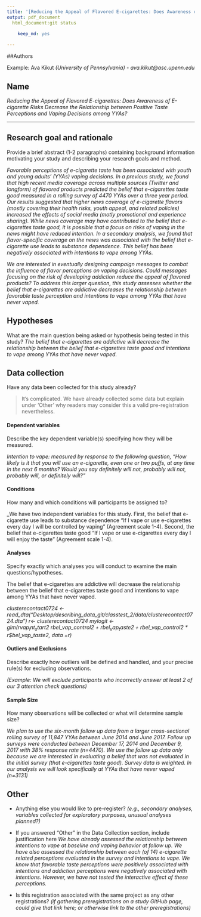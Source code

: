 ```yaml
---
title: '[Reducing the Appeal of Flavored E-cigarettes: Does Awareness of E-cigarette Risks Decrease the Relationship between Positive Taste Perceptions and Vaping Decisions among YYAs?]_ecigbeliefs_PreReg#'
output: pdf_document
  html_document:git status
  
    keep_md: yes

---
```


##Authors

Example:
Ava Kikut *(University of Pennsylvania) - ava.kikut@asc.upenn.edu* 

## Name
*Reducing the Appeal of Flavored E-cigarettes: Does Awareness of E-cigarette Risks     Decrease the Relationship between Positive Taste Perceptions and Vaping Decisions among YYAs?*

***

## Research goal and rationale
  Provide a brief abstract (1-2 paragraphs) containing background information motivating your study and describing your research goals and method. 
  
*Favorable perceptions of e-cigarette taste has been associated with youth and young adults' (YYAs) vaping decisions. In a previous study, we found that high recent media coverage across multiple sources (Twitter and longform) of flavored products predicted the belief that e-cigarettes taste good measured in a rolling survey of 4470 YYAs over a three year period. Our results suggested that higher news coverage of e-cigarette flavors (mostly covering  their health risks, youth appeal, and related policies) increased the effects of social media (motly promotional and experience sharing). While news coverage may have contributed to the belief that e-cigarettes taste good, it is possible that a focus on risks of vaping in the news might have reduced intention.  In a secondary analysis, we found that flavor-specific coverage on the news was associated with the belief that e-cigarette use leads to substance dependence. This belief has been negatively associated with intentions to vape among YYAs.*

*We are interested in eventually designing campaign messages to combat the influence of flavor perceptions on vaping decisions. Could messages focusing on the risk of developing addiction reduce the appeal of flavored products? To address this larger question, this study assesses whether the belief that e-cigarettes are addictive decreases the relationship between favorable taste perception and intentions to vape among YYAs that have never vaped.* 


## Hypotheses
  What are the main question being asked or hypothesis being tested in this study? 
  _The belief that e-cigarettes are addictive will decrease the relationship between the belief that e-cigarettes taste good and intentions to vape among YYAs that have never vaped.  _
  

## Data collection
  Have any data been collected for this study already?

> It's complicated. We have already collected some data but explain under 'Other' why readers may consider this a valid pre-registration nevertheless.	

#### Dependent variables
  Describe the key dependent variable(s) specifying how they will be measured.
  
_Intention to vape: measured by response to the following question, “How likely is it that you will use an e-cigarette, even one or two puffs, at any time in the next 6 months? Would you say definitely will not, probably will not, probably will, or definitely will?” _

#### Conditions
  How many and which conditions will participants be assigned to?
  
_We have two independent variables for this study. First, the belief that e-cigarette use leads to substance dependence “If I vape or use e-cigarettes every day I will be controlled by vaping” (Agreement scale 1-4). Second, the belief that e-cigarettes taste good “If I vape or use e-cigarettes every day I will enjoy the taste” (Agreement scale 1-4). 



#### Analyses

Specify exactly which analyses you will conduct to examine the main questions/hypotheses.

The belief that e-cigarettes are addictive will decrease the relationship between the belief that e-cigarettes taste good and intentions to vape among YYAs that have never vaped. 

*clusterecontact0724 <- read_dta("Desktop/describing_data_git/classtest_2/data/clusterecontact0724.dta")*
_r<- clusterecontact0724_
_mylogit <- glm(r$vap_int_start2 ~ r$bel_vap_control2 + r$bel_vap_taste2 + r$bel_vap_control2 * r$bel_vap_taste2, data =r)_


#### Outliers and Exclusions
Describe exactly how outliers will be defined and handled, and your precise rule(s) for excluding observations.

_(Example: We will exclude participants who incorrectly answer at least 2 of our 3 attention check questions)_


#### Sample Size
How many observations will be collected or what will determine sample size?

*We plan to use the six-month follow up data from a larger cross-sectional rolling survey of 11,847 YYAs between June 2014 and June 2017. Follow up surveys were conducted between December 17, 2014 and December 9, 2017 with 38% response rate (n=4470). We use the follow up data only because we are interested in evaluating a belief that was not evaluated in the initial survey (that e-cigarettes taste good). Survey data is weighted. In our analysis we will look specifically at YYAs that have never vaped (n=3131)*

## Other
- Anything else you would like to pre-register? 
  _(e.g., secondary analyses, variables collected for exploratory purposes, unusual analyses planned?)_

- If you answered "Other" in the Data Collection section, include justification here
*We have already assessed the relationship between intentions to vape at baseline and vaping behavior at follow up. We have also assessed the relationship between each (of 14) e-cigarette related perceptions evaluated in the survey and intentions to vape. We know that favorable taste perceptions were positively associated with intentions and addiction perceptions were negatively associated with intentions. However, we have not tested the interactive effect of these perceptions.*

- Is this registration associated with the same project as any other registrations? 
 _(if gathering preregistrations on a study GitHub page, could give that link here; or otherwise link to the other preregistrations)_



